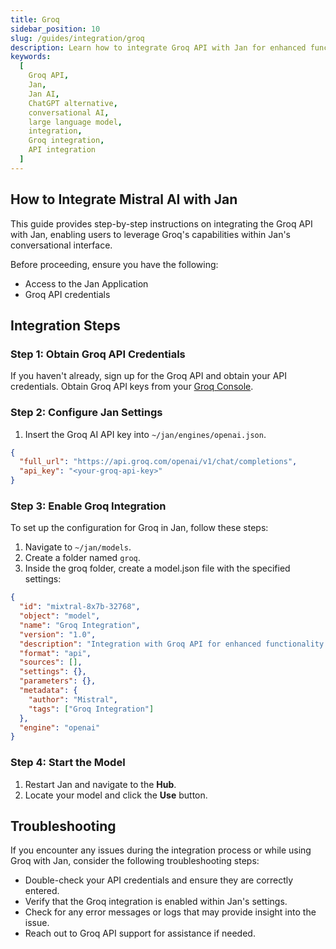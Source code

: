 ```yaml
---
title: Groq
sidebar_position: 10
slug: /guides/integration/groq
description: Learn how to integrate Groq API with Jan for enhanced functionality.
keywords:
  [
    Groq API,
    Jan,
    Jan AI,
    ChatGPT alternative,
    conversational AI,
    large language model,
    integration,
    Groq integration,
    API integration
  ]
---
```


<head>
    <title>Groq</title>
    <meta name="description" content="Learn how to integrate Groq API with Jan for enhanced functionality. Follow step-by-step instructions to obtain Groq API credentials, configure Jan settings, enable Groq integration, and troubleshoot any issues."/>
    <meta name="keywords" content="Groq API, Jan, Jan AI, ChatGPT alternative, conversational AI, large language model, integration, Groq integration, API integration"/>
    <meta property="og:title" content="Groq"/>
    <meta property="og:description" content="Learn how to integrate Groq API with Jan for enhanced functionality. Follow step-by-step instructions to obtain Groq API credentials, configure Jan settings, enable Groq integration, and troubleshoot any issues."/>
    <meta property="og:url" content="https://jan.ai/guides/integration/groq"/>
    <meta name="twitter:card" content="summary"/>
    <meta name="twitter:title" content="Groq"/>
    <meta name="twitter:description" content="Learn how to integrate Groq API with Jan for enhanced functionality. Follow step-by-step instructions to obtain Groq API credentials, configure Jan settings, enable Groq integration, and troubleshoot any issues."/>
</head>

## How to Integrate Mistral AI with Jan

This guide provides step-by-step instructions on integrating the Groq API with Jan, enabling users to leverage Groq's capabilities within Jan's conversational interface.

Before proceeding, ensure you have the following:
- Access to the Jan Application
- Groq API credentials

## Integration Steps

### Step 1: Obtain Groq API Credentials

If you haven't already, sign up for the Groq API and obtain your API credentials.
Obtain Groq API keys from your [Groq Console](https://console.groq.com/keys).

### Step 2: Configure Jan Settings

1. Insert the Groq AI API key into `~/jan/engines/openai.json`.

```json title="~/jan/engines/openai.json"
{
  "full_url": "https://api.groq.com/openai/v1/chat/completions",
  "api_key": "<your-groq-api-key>"
}
```

### Step 3: Enable Groq Integration

To set up the configuration for Groq in Jan, follow these steps:

1. Navigate to `~/jan/models`.
2. Create a folder named `groq`.
3. Inside the groq folder, create a model.json file with the specified settings:
```json title="~/jan/models/groq/model.json
{
  "id": "mixtral-8x7b-32768",
  "object": "model",
  "name": "Groq Integration",
  "version": "1.0",
  "description": "Integration with Groq API for enhanced functionality.",
  "format": "api",
  "sources": [],
  "settings": {},
  "parameters": {},
  "metadata": {
    "author": "Mistral",
    "tags": ["Groq Integration"]
  },
  "engine": "openai"
}
```

### Step 4: Start the Model

1. Restart Jan and navigate to the **Hub**. 
2. Locate your model and click the **Use** button.

## Troubleshooting

If you encounter any issues during the integration process or while using Groq with Jan, consider the following troubleshooting steps:

- Double-check your API credentials and ensure they are correctly entered.
- Verify that the Groq integration is enabled within Jan's settings.
- Check for any error messages or logs that may provide insight into the issue.
- Reach out to Groq API support for assistance if needed.